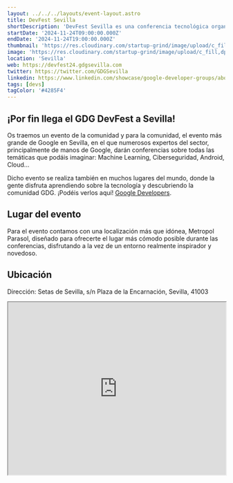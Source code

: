 ```yaml
---
layout: ../../../layouts/event-layout.astro
title: DevFest Sevilla
shortDescription: 'DevFest Sevilla es una conferencia tecnológica organizada por Google Developers Group Sevilla. Ofrecemos charlas, talleres y laboratorios sobre las últimas tecnologías de Google. Únete a nosotros para aprender y conectar con expertos del sector.'
startDate: '2024-11-24T09:00:00.000Z'
endDate: '2024-11-24T19:00:00.000Z'
thumbnail: 'https://res.cloudinary.com/startup-grind/image/upload/c_fill,dpr_2.0,f_auto,g_center,h_1080,q_100,w_1080/v1/gcs/platform-data-goog/events/DF24-Bevy-Thumbnail-Evergreen-Square_98QkDuK.png'
image: 'https://res.cloudinary.com/startup-grind/image/upload/c_fill,dpr_2.0,f_auto,g_center,h_1080,q_100,w_1080/v1/gcs/platform-data-goog/events/DF24-Bevy-Thumbnail-Evergreen-Square_98QkDuK.png'
location: 'Sevilla'
web: https://devfest24.gdgsevilla.com
twitter: https://twitter.com/GDGSevilla
linkedin: https://www.linkedin.com/showcase/google-developer-groups/about/
tags: [devs]
tagColor: '#4285F4'
---
```


## ¡Por fin llega el GDG DevFest a Sevilla!

Os traemos un evento de la comunidad y para la comunidad, el evento más grande de Google en Sevilla, en el que numerosos expertos del sector, principalmente de manos de Google, darán conferencias sobre todas las temáticas que podáis imaginar: Machine Learning, Ciberseguridad, Android, Cloud...

Dicho evento se realiza también en muchos lugares del mundo, donde la gente disfruta aprendiendo sobre la tecnología y descubriendo la comunidad GDG. ¡Podéis verlos aquí! [Google Developers](https://developers.google.com/community/devfest?hl=es-419#devfest-map).

## Lugar del evento

Para el evento contamos con una localización más que idónea, Metropol Parasol, diseñado para ofrecerte el lugar más cómodo posible durante las conferencias, disfrutando a la vez de un entorno realmente inspirador y novedoso.

## Ubicación

Dirección: Setas de Sevilla, s/n Plaza de la Encarnación, Sevilla, 41003

<iframe
  style="width: 100%; height: 400px;"
  height="400"
  allowfullscreen=""
  loading="lazy"
  referrerpolicy="no-referrer-when-downgrade"
  src="https://www.google.com/maps/embed?pb=!1m18!1m12!1m3!1d3169.85967899855!2d-5.9918305499999995!3d37.393150600000006!2m3!1f0!2f0!3f0!3m2!1i1024!2i768!4f13.1!3m3!1m2!1s0xd126c05109a541f%3A0xbda4ae6de1fed2c4!2sSetas%20de%20Sevilla!5e0!3m2!1ses!2ses!4v1727505426299!5m2!1ses!2ses"
  aria-label="Setas de Sevilla, s/n Plaza de la Encarnación, Sevilla, 41003"
></iframe>
